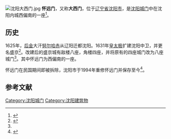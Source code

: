 [[File:沈阳大西门.jpg|thumb]]
'''怀远门'''，又称'''大西门'''，位于[[辽宁省|辽宁省]][[沈阳市|沈阳市]]，是[[沈阳城门|沈阳城门]]中在沈阳内城西偏南的一座<ref name="沈阳城门">{{cite news| url=http://chinaneast.xinhuanet.com/dbtk/2009-08/03/content_17279489.htm| title=皇太极改建沈阳城为啥没满族味| work=《辽沈晚报》| date=2009-08-03| language=}}{{dead link|date=2017年12月 |bot=InternetArchiveBot |fix-attempted=yes }}</ref>。

==历史==
1625年，[[后金|后金]]大汗[[努尔哈赤|努尔哈赤]]从辽阳迁都沈阳。1631年[[皇太极|皇太极]]扩建沈阳中卫，并更名盛京<ref name="沈阳城门2">{{cite news| url=http://chinaneast.xinhuanet.com/dbtk/2009-08/03/content_17279489.htm| title=清初“陪都”盛京的“城市文脉”| work=《沈阳日报》| date=2013-06-24| language=}}{{dead link|date=2017年12月 |bot=InternetArchiveBot |fix-attempted=yes }}</ref>。改建后的盛京城有敌楼八座，角楼四座，并将原有的四座城门改为八座城门<ref name="沈阳城门2"></ref>。其中怀远门为西偏南的一座。

怀远门在民国期间即被拆除，沈阳市于1994年重修怀远门并保存至今<ref name="沈阳城门3">{{cite news | url=http://liaoning.nen.com.cn/liaoning/477/3340977.shtml | title=沈阳拟重修古城墙上城门 仅存俩城门也是"假"的 | work=《辽沈晚报》 | date=2009-08-27 | author=寇德印 | accessdate=2013-12-22 | archive-date=2013-12-24 | archive-url=https://web.archive.org/web/20131224103009/http://liaoning.nen.com.cn/liaoning/477/3340977.shtml | dead-url=no }}</ref>。

==参考文献==
{{reflist}}


{{沈阳城门}}

[[Category:沈阳城门|Category:沈阳城门]]
[[Category:沈阳建筑物|Category:沈阳建筑物]]